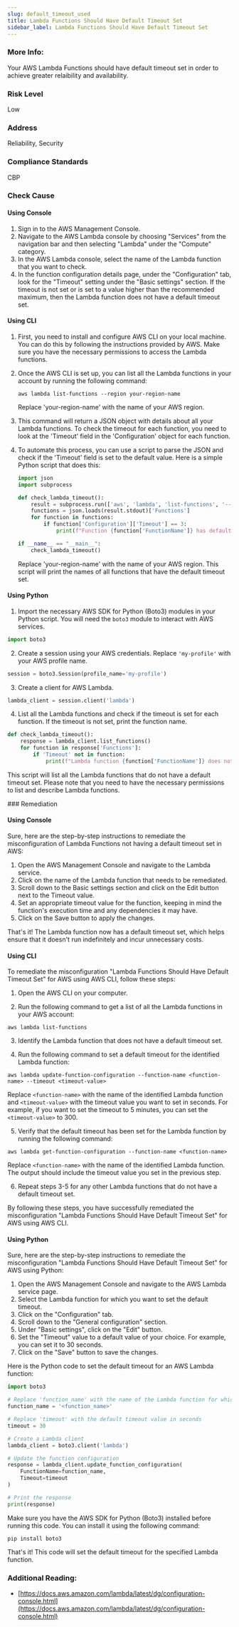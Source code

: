 ```yaml
---
slug: default_timeout_used
title: Lambda Functions Should Have Default Timeout Set
sidebar_label: Lambda Functions Should Have Default Timeout Set
---
```


### More Info:

Your AWS Lambda Functions should have default timeout set in order to achieve greater relaibility and availability.

### Risk Level

Low

### Address

Reliability, Security

### Compliance Standards

CBP




<Tabs><Tab title='Cause'>
### Check Cause

#### Using Console

1. Sign in to the AWS Management Console.
2. Navigate to the AWS Lambda console by choosing "Services" from the navigation bar and then selecting "Lambda" under the "Compute" category.
3. In the AWS Lambda console, select the name of the Lambda function that you want to check.
4. In the function configuration details page, under the "Configuration" tab, look for the "Timeout" setting under the "Basic settings" section. If the timeout is not set or is set to a value higher than the recommended maximum, then the Lambda function does not have a default timeout set.

#### Using CLI

1. First, you need to install and configure AWS CLI on your local machine. You can do this by following the instructions provided by AWS. Make sure you have the necessary permissions to access the Lambda functions.

2. Once the AWS CLI is set up, you can list all the Lambda functions in your account by running the following command:

   ```
   aws lambda list-functions --region your-region-name
   ```
   Replace 'your-region-name' with the name of your AWS region.

3. This command will return a JSON object with details about all your Lambda functions. To check the timeout for each function, you need to look at the 'Timeout' field in the 'Configuration' object for each function. 

4. To automate this process, you can use a script to parse the JSON and check if the 'Timeout' field is set to the default value. Here is a simple Python script that does this:

   ```python
   import json
   import subprocess

   def check_lambda_timeout():
       result = subprocess.run(['aws', 'lambda', 'list-functions', '--region', 'your-region-name'], stdout=subprocess.PIPE)
       functions = json.loads(result.stdout)['Functions']
       for function in functions:
           if function['Configuration']['Timeout'] == 3:
               print(f"Function {function['FunctionName']} has default timeout set")

   if __name__ == "__main__":
       check_lambda_timeout()
   ```
   Replace 'your-region-name' with the name of your AWS region. This script will print the names of all functions that have the default timeout set.

#### Using Python

1. Import the necessary AWS SDK for Python (Boto3) modules in your Python script. You will need the `boto3` module to interact with AWS services.

```python
import boto3
```

2. Create a session using your AWS credentials. Replace `'my-profile'` with your AWS profile name.

```python
session = boto3.Session(profile_name='my-profile')
```

3. Create a client for AWS Lambda.

```python
lambda_client = session.client('lambda')
```

4. List all the Lambda functions and check if the timeout is set for each function. If the timeout is not set, print the function name.

```python
def check_lambda_timeout():
    response = lambda_client.list_functions()
    for function in response['Functions']:
        if 'Timeout' not in function:
            print(f"Lambda function {function['FunctionName']} does not have a default timeout set.")
```

This script will list all the Lambda functions that do not have a default timeout set. Please note that you need to have the necessary permissions to list and describe Lambda functions.

</Tab>


<Tab title='Remediation'>
### Remediation

#### Using Console

Sure, here are the step-by-step instructions to remediate the misconfiguration of Lambda Functions not having a default timeout set in AWS:

1. Open the AWS Management Console and navigate to the Lambda service.
2. Click on the name of the Lambda function that needs to be remediated.
3. Scroll down to the Basic settings section and click on the Edit button next to the Timeout value.
4. Set an appropriate timeout value for the function, keeping in mind the function's execution time and any dependencies it may have.
5. Click on the Save button to apply the changes.

That's it! The Lambda function now has a default timeout set, which helps ensure that it doesn't run indefinitely and incur unnecessary costs.

#### Using CLI

To remediate the misconfiguration "Lambda Functions Should Have Default Timeout Set" for AWS using AWS CLI, follow these steps:

1. Open the AWS CLI on your computer.

2. Run the following command to get a list of all the Lambda functions in your AWS account:

```
aws lambda list-functions
```

3. Identify the Lambda function that does not have a default timeout set.

4. Run the following command to set a default timeout for the identified Lambda function:

```
aws lambda update-function-configuration --function-name <function-name> --timeout <timeout-value>
```

Replace `<function-name>` with the name of the identified Lambda function and `<timeout-value>` with the timeout value you want to set in seconds. For example, if you want to set the timeout to 5 minutes, you can set the `<timeout-value>` to 300.

5. Verify that the default timeout has been set for the Lambda function by running the following command:

```
aws lambda get-function-configuration --function-name <function-name>
```

Replace `<function-name>` with the name of the identified Lambda function. The output should include the timeout value you set in the previous step.

6. Repeat steps 3-5 for any other Lambda functions that do not have a default timeout set.

By following these steps, you have successfully remediated the misconfiguration "Lambda Functions Should Have Default Timeout Set" for AWS using AWS CLI.

#### Using Python

Sure, here are the step-by-step instructions to remediate the misconfiguration "Lambda Functions Should Have Default Timeout Set" for AWS using Python:

1. Open the AWS Management Console and navigate to the AWS Lambda service page.
2. Select the Lambda function for which you want to set the default timeout.
3. Click on the "Configuration" tab.
4. Scroll down to the "General configuration" section.
5. Under "Basic settings", click on the "Edit" button.
6. Set the "Timeout" value to a default value of your choice. For example, you can set it to 30 seconds.
7. Click on the "Save" button to save the changes.

Here is the Python code to set the default timeout for an AWS Lambda function:

```python
import boto3

# Replace 'function_name' with the name of the Lambda function for which you want to set the default timeout
function_name = '<function_name>'

# Replace 'timeout' with the default timeout value in seconds
timeout = 30

# Create a Lambda client
lambda_client = boto3.client('lambda')

# Update the function configuration
response = lambda_client.update_function_configuration(
    FunctionName=function_name,
    Timeout=timeout
)

# Print the response
print(response)
```

Make sure you have the AWS SDK for Python (Boto3) installed before running this code. You can install it using the following command:

```
pip install boto3
```

That's it! This code will set the default timeout for the specified Lambda function.


### Additional Reading:

- [https://docs.aws.amazon.com/lambda/latest/dg/configuration-console.html](https://docs.aws.amazon.com/lambda/latest/dg/configuration-console.html) 


</Tab>
</Tabs>